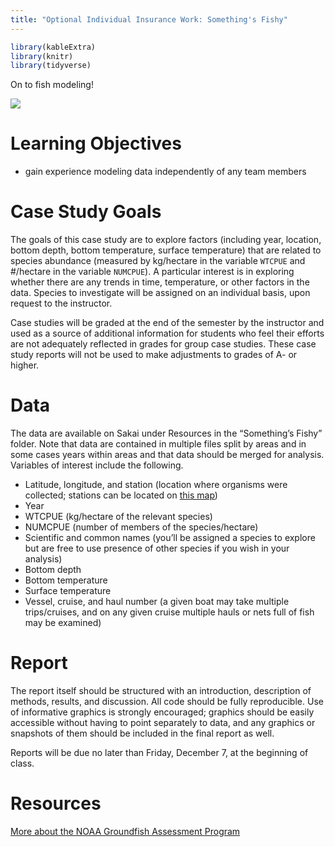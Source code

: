 ```yaml
---
title: "Optional Individual Insurance Work: Something's Fishy"
---
```


```r
library(kableExtra)
library(knitr)
library(tidyverse)
```
On to fish modeling!

![](decks/figures/spongebob.jpg)  


# Learning Objectives

- gain experience modeling data independently of any team members

# Case Study Goals

The goals of this case study are to explore factors (including year, location, bottom depth, bottom temperature, surface temperature) that are related to species abundance (measured by kg/hectare in the variable `WTCPUE` and \#/hectare in the variable `NUMCPUE`). A particular interest is in exploring whether there are any trends in time, temperature, or other factors in the data. Species to investigate will be assigned on an individual basis, upon request to the instructor.


Case studies will be graded at the end of the semester by the instructor and used as a source of additional information for students who feel their efforts are not adequately reflected in grades for group case studies. These case study reports will not be used to make adjustments to grades of A- or higher.

# Data

The data are available on Sakai under Resources in the "Something's Fishy" folder. Note that data are contained in multiple files split by areas and in some cases years within areas and that data should be merged for analysis. Variables of interest include the following. 

- Latitude, longitude, and station (location where organisms were collected; stations can be located on [this map](http://www.afsc.noaa.gov/RACE/groundfish/survey_data/default.htm))
- Year 
- WTCPUE (kg/hectare of the relevant species)
- NUMCPUE (number of members of the species/hectare)
- Scientific and common names (you'll be assigned a species to explore but are free to use presence of other species if you wish in your analysis)
- Bottom depth
- Bottom temperature
- Surface temperature
- Vessel, cruise, and haul number (a given boat may take multiple trips/cruises, and on any given cruise multiple hauls or nets full of fish may be examined)

# Report

The report itself should be structured with an introduction, description of methods, results, and discussion. All code should be fully reproducible. Use of informative graphics is strongly encouraged; graphics should be easily accessible without having to point separately to data, and any graphics or snapshots of them should be included in the final report as well.

Reports will be due no later than Friday, December 7, at the beginning of class.



# Resources

[More about the NOAA Groundfish Assessment Program](http://www.afsc.noaa.gov/RACE/groundfish/survey_data/default.htm)


